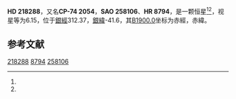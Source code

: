 {{Starbox begin
| name = HD 218288
}}
{{Starbox observe
| epoch = [[J2000.0|J2000.0]]
| constell = {{星座名待查}}<ref name=SIMBAD>{{cite web
 | url=http://simbad.u-strasbg.fr/simbad/sim-id?Ident=HR+8794
 | title =Pulsating variable Star
 | publisher=Centre de Données astronomiques de Strasbourg
 | work=SIMBAD
 | accessdate=2012-07-13}}</ref><ref name=DATA>{{cite web
 | url=http://vizier.u-strasbg.fr/viz-bin/VizieR-5?-out.add=.&-source=5050&-corr=PK=HR&-out.max=9999&HR=8794
 | title=VizieR Detailed Page
 | accessdate=2012-07-13
 | archive-date=2016-03-05
 | archive-url=https://web.archive.org/web/20160305051915/http://vizier.u-strasbg.fr/viz-bin/VizieR-5?-out.add=.&-source=5050&-corr=PK=HR&-out.max=9999&HR=8794
 | dead-url=no
 }}</ref>
| 星官 = 
| ra = {{RA|23|8|35.7}}<ref name=SIMBAD /><ref name=DATA />
| dec = {{DEC|-73|35|11}}<ref name=SIMBAD /><ref name=DATA />
| appmag_v = 6.15<ref name=SIMBAD /><ref name=DATA />
}}
{{Starbox character
| class = K3III<ref name=SIMBAD /><ref name=DATA />
| b-v = 1.42<ref name=SIMBAD /><ref name=DATA />
| u-b = 1.68<ref name=SIMBAD /><ref name=DATA />
| r-i = <ref name=SIMBAD /><ref name=DATA />
| variable = 
}}
{{Starbox astrometry
| radial_v = 1.68
| prop_mo_ra = 5
| parallax = 
| p_error = 
}}
{{Starbox catalog
| names =CP-74 2054，[[SAO星表|SAO]] 258106，[[HD星表|HD]] 218288，[[HR星表|HR]] 8794}}
{{Starbox reference |Simbad=HR+8794}}
{{Starbox end}}

'''HD 218288'''，又名'''CP-74 2054'''，'''SAO 258106'''、'''HR 8794'''，是一颗恒星<ref name=SIMBAD /><ref name=DATA />，视星等为6.15，位于[[銀道座標系|銀經]]312.37，[[銀道座標系|銀緯]]-41.6，其[[B1900.0|B1900.0]]坐标为赤經{{RA|23|1|38.2}}，赤緯{{DEC|-74|-41.6|38}}。

== 参考文献 ==
{{reflist}}

{{star-stub}}

[[Category:HD和HDE天體|218288]]
[[Category:HR天體|8794]]
[[Category:SAO天體|258106]]